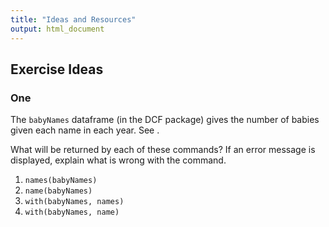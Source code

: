 ```yaml
---
title: "Ideas and Resources"
output: html_document
---
```



## Exercise Ideas


### One

The `babyNames` dataframe (in the DCF package) gives the number of babies given each name in each year.  See \code{help(babyNames)}.

What will be returned by each of these commands?  If an error message is displayed, explain what is wrong with the command.

1. `names(babyNames)`
1. `name(babyNames)`
1. `with(babyNames, names)`
1. `with(babyNames, name)`

